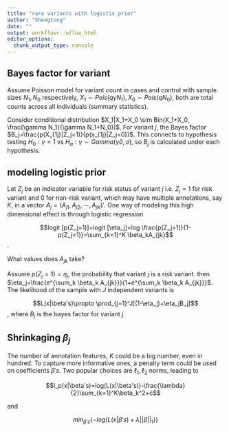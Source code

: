 ```yaml
---
title: "rare variants with logistic prior"
author: "Shengtong"
date: ""
output: workflowr::wflow_html
editor_options:
  chunk_output_type: console
---
```


## Bayes factor for variant 

Assume Poisson model for variant count in cases and control with sample sizes $N_1, N_0$ respectively, $X_1 \sim Pois(q\gamma N_1), X_0 \sim Pois(qN_0)$, both are total counts across all individuals (summary statistics). 


Consider conditional distribution $X_1|X_1+X_0 \sim Bin(X_1+X_0, \frac{\gamma N_1}{\gamma N_1+N_0})$. For variant $j$, the Bayes factor $B_j=\frac{p(X_{1j}|Z_j=1)}{p(x_{1j}|Z_j=0)}$. This connects to hypothesis testing $H_0: \gamma=1$ vs $H_a:\gamma \sim Gamma(\bar{\gamma}\sigma, \sigma)$, so $B_j$ is calculated under each hypothesis. 




## modeling logistic prior

Let $Z_j$ be an indicator variable for risk status of variant $j$ i.e. $Z_j=1$ for risk variant and $0$ for non-risk variant, which may have multiple annotations, say $K$, in a vector $A_j=(A_{j1}, A_{j2}, \cdots, A_{jK})'$. One way of modeling this high dimensional effect is through logistic regression 

$$logit [p(Z_j=1)]=logit [\eta_j]=log \frac{p(Z_j=1)}{1-p(Z_j=1)}=\sum_{k=1}^K \beta_kA_{jk}$$. 

What values does $A_{jk}$ take? 


Assume $p(Z_j=1)=\eta_j$, the probability that variant $j$ is a risk variant. then $\eta_j=\frac{e^{\sum_k \beta_k A_{jk}}}{1+e^{\sum_k \beta_k A_{jk}}}$. The likelihood of the sample with $J$ independent variants is 

$$L(x|\beta's)\propto \prod_{j=1}^J[(1-\eta_j)+\eta_jB_j]$$, 
where $B_j$ is the bayes factor for variant $j$. 

## Shrinkaging $\beta_j$

The number of annotation features, $K$ could be a big number, even in hundred. To capture more informative ones, a penalty term could be used on coefficients $\beta's$. Two popular choices are $\ell_1, \ell_2$ norms, leading to 

$$l_p(x|\beta's)=log(L(x|\beta's))-\frac{\lambda}{2}\sum_{k=1}^K\beta_k^2+c$$ 

and 

$$min_{\beta's}\{-log(L(x|\beta's)+\lambda||\beta||_1)\}$$
